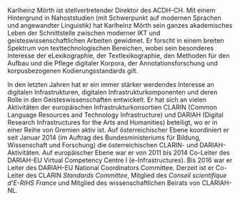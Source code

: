 Karlheinz Mörth ist stellvertretender Direktor des ACDH-CH. Mit einem Hintergrund in Nahoststudien (mit Schwerpunkt auf modernen Sprachen und angewandter Linguistik) hat Karlheinz Mörth sein ganzes akademisches Leben der Schnittstelle zwischen moderner IKT und geisteswissenschaftlichen Arbeiten gewidmet. Er forscht in einem breiten Spektrum von texttechnologischen Bereichen, wobei sein besonderes Interesse der eLexikographie, der Textlexikographie, den Methoden für den Aufbau und die Pflege digitaler Korpora, der Annotationsforschung und korpusbezogenen Kodierungsstandards gilt.

In den letzten Jahren hat er ein immer stärker werdendes Interesse an digitalen Infrastrukturen, digitalen Infrastrukturkomponenten und deren Rolle in den Geisteswissenschaften entwickelt. Er hat sich an vielen Aktivitäten der europäischen Infrastrukturkonsortien CLARIN (Common Language Resources and Technology Infrastructure) und DARIAH (Digital Research Infrastructures for the Arts and Humanities) beteiligt, wo er in einer Reihe von Gremien aktiv ist. Auf österreichischer Ebene koordiniert er seit Januar 2014 (im Auftrag des Bundesministeriums für Bildung, Wissenschaft und Forschung) die österreichischen CLARIN- und DARIAH-Aktivitäten. Auf europäischer Ebene war er von 2011 bis 2014 Co-Leiter des DARIAH-EU Virtual Competency Centre I (e-Infrastructures). Bis 2016 war er Leiter des DARIAH-EU National Coordinators Committee. Derzeit ist er Co-Leiter des CLARIN *Standards Committee*, Mitglied des *Conseil scientifique d'E-RIHS France* und Mitglied des wissenschaftlichen Beirats von CLARIAH-NL.
